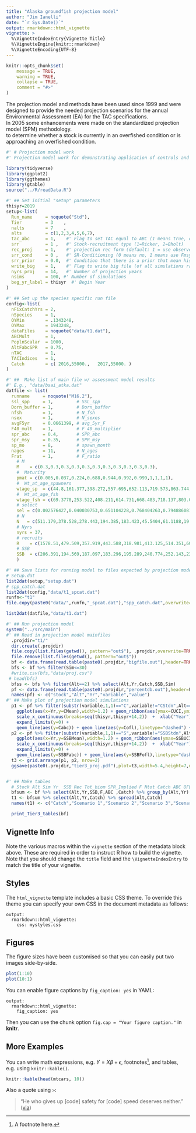```yaml
---
title: "Alaska groundfish projection model"
author: "Jim Ianelli"
date: "`r Sys.Date()`"
output: rmarkdown::html_vignette
vignette: >
  %\VignetteIndexEntry{Vignette Title}
  %\VignetteEngine{knitr::rmarkdown}
  %\VignetteEncoding{UTF-8}
---
```


```r
knitr::opts_chunk$set(
	message = TRUE,
	warning = TRUE,
	collapse = TRUE,
	comment = "#>"
)
```

The projection model and methods have been used since 1999 and were designed to provide the needed projection scenarios for the annual Environmental Assessment (EA) for the TAC specifications.  
In 2005 some enhancements were made on the standardized projection model (SPM) methodology.  
to determine whether a stock is currently in an overfished condition or is approaching an overfished condition.  

```r
#' # Projection model work
#' Projection model work for demonstrating application of controls and input data

library(tidyverse)
library(ggplot2)
library(ggthemes)
library(gtable)
source("../R/readData.R")

#' ## Set initial "setup" parameters
thisyr=2019
setup<-list(
  Run_name     = noquote("Std"),
  Tier         = 3    ,
  nalts        = 7    ,
  alts         = c(1,2,3,4,5,6,7),
  tac_abc      = 1,    #' Flag to set TAC equal to ABC (1 means true, otherwise false)
  srr          = 1 ,   #' Stock-recruitment type (1=Ricker, 2=Bholt)
  rec_proj     = 1,    #' projection rec form (default: 1 = use observed mean and std, option 2 = use estimated SRR and estimated sigma R)
  srr_cond     = 0 ,   #' SR-Conditioning (0 means no, 1 means use Fmsy == F35%?, 2 means Fmsy == F35% and Bmsy=B35%  condition (affects SRR fits)
  srr_prior    = 0.0,  #' Condition that there is a prior that mean historical recruitment is similar to expected recruitment at half mean SSB and double mean SSB 0 means don't use, otherwise specify CV
  write_big    = 1,    #' Flag to write big file (of all simulations rather than a summary, 0 means don't do it, otherwise do it) Write_Big
  nyrs_proj    = 14,   #' Number of projection years
  nsims        = 100, #' Number of simulations
  beg_yr_label = thisyr  #' Begin Year
)

#' ## Set up the species specific run file
config<-list(
  nFixCatchYrs = 2,
  nSpecies     = 1,
  OYMin        = .1343248,
  OYMax        = 1943248,
  dataFiles    = noquote("data/t1.dat"),
  ABCMult      = 1,
  PoplnScalar  = 1000,
  AltFabcSPR   = 0.75,
  nTAC         = 1,
  TACIndices   = 1,
  Catch        = c( 2016,55000.,   2017,55000. )
)

#' ##  Make list of main file w/ assessment model results
#' E.g., "data/bsai_atka.dat"
datfile <- list(
  runname     = noquote("M16.2"), 
  ssl_spp     = 1,         # SSL_spp
  Dorn_buffer = 1,         # Dorn_buffer
  nfsh        = 1,         # N_fsh
  nsex        = 1,         # N_sexes
  avgF5yr     = 0.0661399, # avg_5yr_F
  F40_mult    = 1,         # F_40_multiplier
  spr_abc     = 0.4,       # SPR_abc
  spr_msy     = 0.35,      # SPR_msy
  sp_mo       = 8,         # spawn_month
  nages       = 11,        # N_ages
  Frat        = 1,         # F_ratio
	# M
	M    = c(0.3,0.3,0.3,0.3,0.3,0.3,0.3,0.3,0.3,0.3,0.3), 
	#  Maturity
	pmat = c(0.005,0.037,0.224,0.688,0.944,0.992,0.999,1,1,1,1),
	#  Wt_at_age_spawners  
	wtage_sp  = c(44.8,161.377,398.272,557.695,652.113,719.573,863.744,948.744,921.397,885.912,1069.87),
	#  Wt_at_age_fsh
	wtage_fsh = c(69.3778,253.522,408.211,614.731,668.483,718.137,803.017,798.707,788.117,842.468,960.006), 
	# select
	sel = c(0.002576427,0.040030753,0.651104228,0.768404263,0.794886081,1,0.889293108,0.604815671,0.451169778,0.403195516,0.403195516),
	# N
	N   = c(511.179,378.528,278.443,194.385,183.423,45.5404,61.1188,19.8073,39.6285,33.6501,51.7806),
	# Nyrs
	nyrs = 37,
	# recruits
	R    = c(1578.51,479.509,357.919,443.588,318.981,413.125,514.351,600.987,536.301,692.34,452.279,1618.73,702.801,372.811,597.812,1136.19,402.862,424.179,1025.36,207.05,383.695,1054.64,2224.52,1379.34,1545.81,345.556,454.884,617.194,404.876,993.497,727.754,236.795,505.948,258.653,726.627,524.198,473.54),
	# SSB 
	SSB  = c(206.391,194.569,187.097,183.296,195.289,240.774,252.143,238.163,223.199,200.776,182.378,179.671,189.193,198.242,212.123,233.484,277.891,282.004,250.709,231.816,218.403,195.275,181.628,189.976,175.912,168.624,220.206,315.124,376.621,397.171,365.476,317.159,277.777,242.719,233.415,223.636,198.117,183.537,177.91)
	)

#' ## Save lists for running model to files expected by projection model
# Setup.dat
list2dat(setup,"setup.dat")
# spp_catch.dat
list2dat(config,"data/t1_spcat.dat")
runfn<-"t1"
file.copy(paste0("data/",runfn,"_spcat.dat"),"spp_catch.dat",overwrite=TRUE)

list2dat(datfile,"data/t1.dat")

#' ## Run projection model
system("../src/main")
#' ## Read in projection model mainfiles
  .projdir="t1/"
  dir.create(.projdir)
  file.copy(list.files(getwd(), pattern="out$"), .projdir,overwrite=TRUE)      
  file.remove(list.files(getwd(), pattern="out$"))
  bf <- data.frame(read.table(paste0(.projdir,"bigfile.out"),header=TRUE,as.is=TRUE))
  bfs <- bf %>% filter(Sim<=30)
  #write.csv(bfs,"data/proj.csv")
 # head(bfs)
  bfss <- bfs %>% filter(Alt==2) %>% select(Alt,Yr,Catch,SSB,Sim) 
  pf <- data.frame(read.table(paste0(.projdir,"percentdb.out"),header=F) )
  names(pf) <- c("stock","Alt","Yr","variable","value") 
#' ## Make plot of projection model simulations
  p1 <- pf %>% filter(substr(variable,1,1)=="C",variable!="CStdn",Alt==2) %>% select(Yr,variable,value) %>% spread(variable,value) %>%
    ggplot(aes(x=Yr,y=CMean),width=1.2) + geom_ribbon(aes(ymax=CUCI,ymin=CLCI),fill="goldenrod",alpha=.5) + theme_few() + geom_line() +
    scale_x_continuous(breaks=seq(thisyr,thisyr+14,2))  +  xlab("Year") + ylab("Tier 3 ABC (kt)") + geom_point() + 
    expand_limits(y=0) +
    geom_line(aes(y=Cabc)) + geom_line(aes(y=Cofl),linetype="dashed") + geom_line(data=bfss,aes(x=Yr,y=Catch,col=as.factor(Sim)))+ guides(size=FALSE,fill=FALSE,alpha=FALSE,col=FALSE) 
  p2 <- pf %>% filter(substr(variable,1,1)=="S",variable!="SSBStdn",Alt==2) %>% select(Yr,variable,value) %>% spread(variable,value) %>%
    ggplot(aes(x=Yr,y=SSBMean),width=1.2) + geom_ribbon(aes(ymax=SSBUCI,ymin=SSBLCI),fill="coral",alpha=.5) + theme_few() + geom_line() +
    scale_x_continuous(breaks=seq(thisyr,thisyr+14,2))  +  xlab("Year") + ylab("Tier 3 Spawning biomass (kt)") + geom_point() + 
    expand_limits(y=0) +
    geom_line(aes(y=SSBFabc)) + geom_line(aes(y=SSBFofl),linetype="dashed")+ geom_line(data=bfss,aes(x=Yr,y=SSB,col=as.factor(Sim)))+ guides(size=FALSE,fill=FALSE,alpha=FALSE,col=FALSE) 
  t3 <- grid.arrange(p1, p2, nrow=2)
  ggsave(paste0(.projdir,"tier3_proj.pdf"),plot=t3,width=5.4,height=7,units="in")


#' ## Make tables
  # Stock Alt Sim Yr  SSB Rec Tot_biom SPR_Implied F Ntot Catch ABC OFL AvgAge AvgAgeTot SexRatio FABC FOFL
  bfsum <- bf %>% select(Alt,Yr,SSB,F,ABC ,Catch) %>% group_by(Alt,Yr) %>% summarise(Catch=mean(Catch),SSB=mean(SSB),F=mean(F),ABC=mean(ABC))
  t1 <- bfsum %>% select(Alt,Yr,Catch) %>% spread(Alt,Catch) 
  names(t1) <- c("Catch","Scenario 1","Scenario 2","Scenario 3","Scenario 4","Scenario 5","Scenario 6","Scenario 7")

  print_Tier3_tables(bf)
```



## Vignette Info

Note the various macros within the `vignette` section of the metadata block above. These are required in order to instruct R how to build the vignette. Note that you should change the `title` field and the `\VignetteIndexEntry` to match the title of your vignette.

## Styles

The `html_vignette` template includes a basic CSS theme. To override this theme you can specify your own CSS in the document metadata as follows:

    output: 
      rmarkdown::html_vignette:
        css: mystyles.css

## Figures

The figure sizes have been customised so that you can easily put two images side-by-side. 

```r
plot(1:10)
plot(10:1)
```

You can enable figure captions by `fig_caption: yes` in YAML:

    output:
      rmarkdown::html_vignette:
        fig_caption: yes

Then you can use the chunk option `fig.cap = "Your figure caption."` in **knitr**.

## More Examples

You can write math expressions, e.g. $Y = X\beta + \epsilon$, footnotes^[A footnote here.], and tables, e.g. using `knitr::kable()`.

```r
knitr::kable(head(mtcars, 10))
```

Also a quote using `>`:

> "He who gives up [code] safety for [code] speed deserves neither."
([via](https://twitter.com/hadleywickham/status/504368538874703872))
